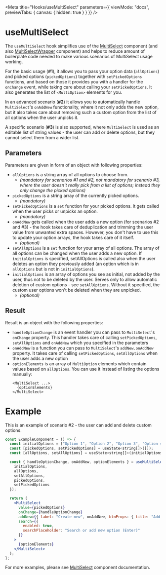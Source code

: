 
<Meta
  title="Hooks/useMultiSelect"
  parameters={{
    viewMode: "docs",
    previewTabs: {
      canvas: { hidden: true }
    }
  }}
/>

# useMultiSelect

The `useMultiSelect` hook simplifies use of the [MultiSelect](?path=/docs/components-inputs-raw-multiselect--docs) component (and also [MultiSelectWrapper](?path=/docs/components-inputs-multiselect-wrapper--docs) component) and helps to reduce amount of boilerplate code needed to make various scenarios of MultiSelect usage working.

For the basic usage (**#1**), it allows you to pass your option data (`allOptions`) and picked options (`pickedOptions`) together with `setPickedOptions` functions, and based on those it provides you with a handler for the `onChange` event, while taking care about calling your `setPickedOptions`. It also generates the list of `<MultiOption>` elements for you.

In an advanced scenario (**#2**) it allows you to automatically handle `MultiSelect`'s `onAddNew` functionality, where it not only adds the new option, but it also takes care about removing such a custom option from the list of all options when the user unpicks it.

A specific scenario (**#3**) is also supported, where `MultiSelect` is used as an editable list of string values - the user can add or delete options, but they cannot select them from a wider list.

## Parameters

Parameters are given in form of an object with following properties:

- `allOptions` is a string array of all options to choose from.
  - _(mandatory for scenarios #1 and #2, not mandatory for scenario #3, where the user doesn't really pick from a list of options; instead they only change the picked options)_
- `pickedOptions` is a string array of the currently picked options.
  - _(mandatory)_
- `setPickedOptions` is a `set` function for your picked options. It gets called when the user picks or unpicks an option.
  - _(mandatory)_
- `onAddNew` gets called when the user adds a new option (for scenarios #2 and #3) - the hook takes care of deduplication and trimming the user value from unwanted extra spaces. However, you don't have to use this to update your option arrays, the hook takes care of it itself.
  - _(optional)_
- `setAllOptions` is a `set` function for your array of all options. The array of all options can be changed when the user adds a new option. If `initialOptions` is specified, setAllOptions is called also when the user deletes an option they previously added (an option which is in `allOptions` but is not in `initialOptions`).
- `initialOptions` is an array of options you see as initial, not added by the user, thus not to be deleted by the user. Serves only to allow automatic deletion of custom options - see `setAllOptions`. Without it specified, the custom user options won't be deleted when they are unpicked.
  - _(optional)_

## Result

Result is an object with the following properties:

- `handleOptionChange` is an event handler you can pass to `MultiSelect`'s `onChange` property. This handler takes care of calling `setPickedOptions`, `setAllOptions` and `onAddNew` which you specified in the parameters
- `onAddNew` is a function you can pass to `MultiSelect`'s `addNew.onAddNew` property. It takes care of calling `setPickedOptions`, `setAllOptions` when the user adds a new option
- `optionElements` is an array of `MultiOption` elements which contain values based on `allOptions`. You can use it instead of listing the options manually:
  ```
  <MultiSelect ...>
    {optionElements}
  </MultiSelect>
  ```

# Example

This is an example of scenario #2 - the user can add and delete custom options.

```jsx
const ExampleComponent = () => {
  const initialOptions = ["Option 1", "Option 2", "Option 3", "Option 4"];
  const [pickedOptions, setPickedOptions] = useState<string[]>([]);
  const [allOptions, setAllOptions] = useState<string[]>(initialOptions);

  const { handleOptionChange, onAddNew, optionElements } = useMultiSelect({
    initialOptions,
    allOptions,
    setAllOptions,
    pickedOptions,
    setPickedOptions
  });

  return (
    <MultiSelect
      value={pickedOptions}
      onChange={handleOptionChange}
      addNew={{ label: "Create new", onAddNew, btnProps: { title: "Add new select option" } }}
      search={{
        enabled: true,
        searchPlaceholder: "Search or add new option (Enter)"
      }}
    >
      {optionElements}
    </MultiSelect>
  );
};
```

<Canvas of={MultiSelectStories.MultiSelectWithAddNewAndSearch} />

For more examples, please see [MultiSelect](?path=/docs/components-inputs-raw-multiselect--docs) component documentation.
